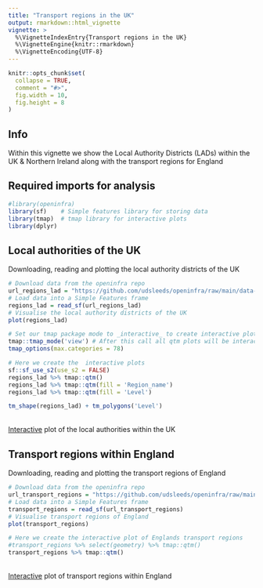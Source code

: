 ```yaml
---
title: "Transport regions in the UK"
output: rmarkdown::html_vignette
vignette: >
  %\VignetteIndexEntry{Transport regions in the UK}
  %\VignetteEngine{knitr::rmarkdown}
  %\VignetteEncoding{UTF-8}
---
```


```r
knitr::opts_chunk$set(
  collapse = TRUE,
  comment = "#>",
  fig.width = 10,
  fig.height = 8
)
```

## Info

Within this vignette we show the Local Authority Districts (LADs) within the UK & Northern Ireland along with the transport regions for England

## Required imports for analysis

```r
#library(openinfra)
library(sf)    # Simple features library for storing data 
library(tmap)  # tmap library for interactive plots
library(dplyr) 
```

## Local authorities of the UK

Downloading, reading and plotting the local authority districts of the UK

```r
# Download data from the openinfra repo
url_regions_lad = "https://github.com/udsleeds/openinfra/raw/main/data-small/lads_joined_2021.geojson"
# Load data into a Simple Features frame
regions_lad = read_sf(url_regions_lad)
# Visualise the local authority districts of the UK
plot(regions_lad)
```

```r
# Set our tmap package mode to _interactive_ to create interactive plots
tmap::tmap_mode('view') # After this call all qtm plots will be interactive
tmap_options(max.categories = 78) 
```

```r
# Here we create the  interactive plots
sf::sf_use_s2(use_s2 = FALSE)
regions_lad %>% tmap::qtm()
regions_lad %>% tmap::qtm(fill = 'Region_name')
regions_lad %>% tmap::qtm(fill = 'Level')
```


```r
tm_shape(regions_lad) + tm_polygons('Level')
```


<br>[Interactive](https://github.com/udsleeds/openinfra/blob/main/data-small/lads_joined_2021.geojson) plot of the local authorities within the UK <br>

## Transport regions within England

Downloading, reading and plotting the transport regions of England

```r
# Download data from the openinfra repo
url_transport_regions = "https://github.com/udsleeds/openinfra/raw/main/data-small/regions_new.geojson"
# Load data into a Simple Features frame
transport_regions = read_sf(url_transport_regions)
# Visualise transport regions of England
plot(transport_regions)
```

```r
# Here we create the interactive plot of Englands transport regions
#transport_regions %>% select(geometry) %>% tmap::qtm()
transport_regions %>% tmap::qtm()
```


<br>[Interactive](https://github.com/udsleeds/openinfra/blob/main/data-small/regions_new.geojson) plot of transport regions within England
